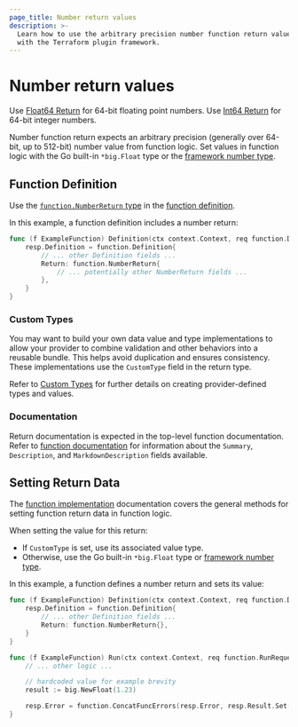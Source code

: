 ```yaml
---
page_title: Number return values
description: >-
  Learn how to use the arbitrary precision number function return value type
  with the Terraform plugin framework.
---
```


# Number return values

<Tip>

Use [Float64 Return](/terraform/plugin/framework/functions/returns/float64) for 64-bit floating point numbers. Use [Int64 Return](/terraform/plugin/framework/functions/returns/int64) for 64-bit integer numbers.

</Tip>

Number function return expects an arbitrary precision (generally over 64-bit, up to 512-bit) number value from function logic. Set values in function logic with the Go built-in `*big.Float` type or the [framework number type](/terraform/plugin/framework/handling-data/types/number).

## Function Definition

Use the [`function.NumberReturn` type](https://pkg.go.dev/github.com/hashicorp/terraform-plugin-framework/function#NumberReturn) in the [function definition](/terraform/plugin/framework/functions/implementation#definition-method).

In this example, a function definition includes a number return:

```go
func (f ExampleFunction) Definition(ctx context.Context, req function.DefinitionRequest, resp *function.DefinitionResponse) {
    resp.Definition = function.Definition{
        // ... other Definition fields ...
        Return: function.NumberReturn{
            // ... potentially other NumberReturn fields ...
        },
    }
}
```

### Custom Types

You may want to build your own data value and type implementations to allow your provider to combine validation and other behaviors into a reusable bundle. This helps avoid duplication and ensures consistency. These implementations use the `CustomType` field in the return type.

Refer to [Custom Types](/terraform/plugin/framework/handling-data/types/custom) for further details on creating provider-defined types and values.

### Documentation

Return documentation is expected in the top-level function documentation. Refer to [function documentation](/terraform/plugin/framework/functions/documentation) for information about the `Summary`, `Description`, and `MarkdownDescription` fields available.

## Setting Return Data

The [function implementation](/terraform/plugin/framework/functions/implementation) documentation covers the general methods for setting function return data in function logic.

When setting the value for this return:

* If `CustomType` is set, use its associated value type.
* Otherwise, use the Go built-in `*big.Float` type or [framework number type](/terraform/plugin/framework/handling-data/types/number).

In this example, a function defines a number return and sets its value:

```go
func (f ExampleFunction) Definition(ctx context.Context, req function.DefinitionRequest, resp *function.DefinitionResponse) {
    resp.Definition = function.Definition{
        // ... other Definition fields ...
        Return: function.NumberReturn{},
    }
}

func (f ExampleFunction) Run(ctx context.Context, req function.RunRequest, resp *function.RunResponse) {
    // ... other logic ...

    // hardcoded value for example brevity
    result := big.NewFloat(1.23)

    resp.Error = function.ConcatFuncErrors(resp.Error, resp.Result.Set(ctx, &result))
}
```
